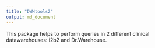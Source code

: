 ```yaml
---
title: "DWHtools2"
output: md_document
---
```


This package helps to perform queries in 2 different clinical datawarehouses: i2b2 and Dr.Warehouse. 

